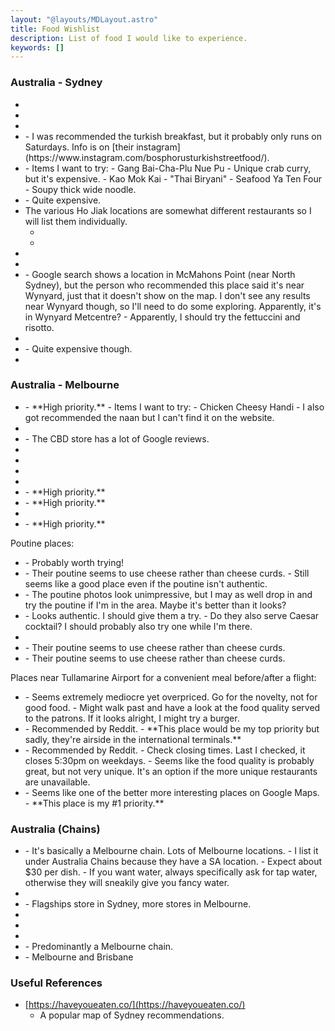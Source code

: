 ```yaml
---
layout: "@layouts/MDLayout.astro"
title: Food Wishlist
description: List of food I would like to experience.
keywords: []
---
```




### Australia - Sydney

- <Ve n="15cenchi" c="Japanese; Cheesecake" l="CBD, Darling Square"/>
- <Ve n="Angel's Filipino Barbeque" c="Filipino; BBQ" l="Blacktown"/>
- <Ve n="Azuki Bakery" c="Japanese; Bread; Cake" l="Newtown"/>
- <Ve n="Bosphorus" c="Turkish" l="Wentworth Point"/>
    - I was recommended the turkish breakfast, but it probably only runs on Saturdays. Info is on [their instagram](https://www.instagram.com/bosphorusturkishstreetfood/).
- <Ve n="Caysorn" c="Southern Thai" l="Haymarket"/>
    - Items I want to try:
        - Gang Bai-Cha-Plu Nue Pu
            - Unique crab curry, but it's expensive.
        - Kao Mok Kai
            - "Thai Biryani"
        - Seafood Ya Ten Four
            - Soupy thick wide noodle.
- <Ve n="Gold Class Daruma" c="Japanese; Sushi; Omakase" l="CBD"/>
    - Quite expensive.
- The various Ho Jiak locations are somewhat different restaurants so I will list them individually.
    - <Ve n="Ho Jiak Haymarket" c="Malaysian" l="Haymarket"/>
    - <Ve n="Ho Jiak Town Hall" c="Malaysian" l="CBD"/>
- <Ve n="Macchiato" c="Italian; Pizza; Coffee" l="CBD"/>
- <Ve n="Molly Tea" c="Tea" l="Darling Square"/>
- <Ve n="Piato" c="Italian?" l="Wynyard?"/>
    - Google search shows a location in McMahons Point (near North Sydney), but the person who recommended this place said it's near Wynyard, just that it doesn't show on the map. I don't see any results near Wynyard though, so I'll need to do some exploring. Apparently, it's in Wynyard Metcentre?
    - Apparently, I should try the fettuccini and risotto.
- <Ve n="Ragazzi" c="Italian; Pasta" l="CBD"/>
- <Ve n="Restaurant Hubert" c="French" l="CBD"/>
    - Quite expensive though.
- <Ve n="Toki Italian Inspired" c="Italian" l="CBD, Woolloomooloo"/>

### Australia - Melbourne

- <Ve n="Aroma Restaurant" c="Pakistani" l="(various locations)"/>
    - **High priority.**
    - Items I want to try:
        - Chicken Cheesy Handi
        - I also got recommended the naan but I can't find it on the website.
- <Ve n="Brunetti Classico" c="Italian" l="Carlton"/>
- <Ve n="Delhi Rocks" c="Indian" l="(various locations)"/>
    - The CBD store has a lot of Google reviews.
- <Ve n="Juicy Bao" c="Chinese; Dumplings" l="CBD"/>
- <Ve n="Kumo" c="Dessert; Soufflé Pancakes" l="CBD"/>
- <Ve n="Lulu's Malaysian Hawker" c="Malaysian" l="(various locations)"/>
- <Ve n="MoVida" c="Spanish" l="CBD"/>
- <Ve n="Pidapipó" c="Gelato" l="(various locations)"/>
    - **High priority.**
- <Ve n="Stalactites" c="Greek" l="CBD"/>
    - **High priority.**
- <Ve n="Udon Yasan" c="Japanese; Udon" l="CBD"/>
- <Ve n="Universal Restaurant" c="Italian" l="Carlton"/>
    - **High priority.**

Poutine places:

- <Ve n="Brüger" c="Burgers" l="Footscray"/>
    - Probably worth trying!
- <Ve n="F.A.T. Fried and Tasty" c="Fried Chicken" l="Brunswick East"/>
    - Their poutine seems to use cheese rather than cheese curds.
    - Still seems like a good place even if the poutine isn't authentic.
- <Ve n="Juanita Peaches" c="American" l="Brunswick"/>
    - The poutine photos look unimpressive, but I may as well drop in and try the poutine if I'm in the area. Maybe it's better than it looks?
- <Ve n="Tallboy & Moose" c="Pub" l="Preston"/>
    - Looks authentic. I should give them a try.
    - Do they also serve Caesar cocktail? I should probably also try one while I'm there.
- <Ve n="That Burger Joint" c="Burgers" l="St Kilda; Fitzroy North"/>
- <Ve n="The Beast" c="Burgers" l="Brunswick East"/>
    - Their poutine seems to use cheese rather than cheese curds.
- <Ve n="Tramway Hotel" c="Pub" l="Fitzroy North"/>
    - Their poutine seems to use cheese rather than cheese curds.

Places near Tullamarine Airport for a convenient meal before/after a flight:

- <Ve n="AFL Kitchen & Bar" c="Western" l="Melbourne Airport"/>
    - Seems extremely mediocre yet overpriced. Go for the novelty, not for good food.
    - Might walk past and have a look at the food quality served to the patrons. If it looks alright, I might try a burger.
- <Ve n="Bar Pulpo by MoVida" c="Spanish; Bar" l="Melbourne Airport"/>
    - Recommended by Reddit.
    - **This place would be my top priority but sadly, they're airside in the international terminals.**
- <Ve n="Hanna's Cafe" c="Cafe" l="Melbourne Airport"/>
    - Recommended by Reddit.
    - Check closing times. Last I checked, it closes 5:30pm on weekdays.
    - Seems like the food quality is probably great, but not very unique. It's an option if the more unique restaurants are unavailable.
- <Ve n="Biggie Smalls" c="Western" l="Melbourne Airport"/>
    - Seems like one of the better more interesting places on Google Maps.
    - **This place is my #1 priority.**

### Australia (Chains)

- <Ve n="400 Gradi" c="Italian; Pizza" l="(various locations)"/>
    - It's basically a Melbourne chain. Lots of Melbourne locations.
    - I list it under Australia Chains because they have a SA location.
    - Expect about $30 per dish.
    - If you want water, always specifically ask for tap water, otherwise they will sneakily give you fancy water.
- <Ve n="DOC Pizza & Mozzarella Bar" c="Italian; Pizza" l="Carlton, Melbourne; Surry Hills, Sydney"/>
- <Ve n="Dodee Paidang" c="Thai" l="(various locations)"/>
    - Flagships store in Sydney, more stores in Melbourne.
- <Ve n="Gami Chicken & Beer" c="Korean; Fried Chicken" l="(various locations)"/>
- <Ve n="Hot-Star Large Fried Chicken" c="Fried Chicken" l="(various locations)"/>
- <Ve n="Lune Croissanterie" c="Croissants" l="(various locations)"/>
- <Ve n="Shanghai Street" c="Shanghainese; Chinese" l="(various locations)"/>
    - Predominantly a Melbourne chain.
- <Ve n="Supernormal" c="Asian Fusion" l="(various locations)"/>
    - Melbourne and Brisbane

### Useful References

- [https://haveyoueaten.co/](https://haveyoueaten.co/)
    - A popular map of Sydney recommendations.

